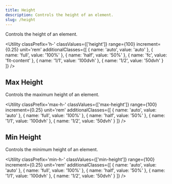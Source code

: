 ```yaml
---
title: Height
description: Controls the height of an element.
slug: /height
---
```



Controls the height of an element.

<Utility 
  classPrefix='h-' 
  classValues={['height']} 
  range={100} 
  increment={0.25} 
  unit='rem' 
  additionalClasses={[
    { name: 'auto', value: 'auto' },
    { name: 'full', value: '100%' },
    { name: 'half', value: '50%' },
    { name: 'fc', value: 'fit-content' },
    { name: '1/1', value: '100dvh' },
    { name: '1/2', value: '50dvh' }
  ]} 
/>

## Max Height

Controls the maximum height of an element.

<Utility 
  classPrefix='max-h-' 
  classValues={['max-height']} 
  range={100} 
  increment={0.25} 
  unit='rem' 
  additionalClasses={[
    { name: 'auto', value: 'auto' },
    { name: 'full', value: '100%' },
    { name: 'half', value: '50%' },
    { name: '1/1', value: '100dvh' },
    { name: '1/2', value: '50dvh' }
  ]} 
/>

## Min Height

Controls the minimum height of an element.

<Utility 
  classPrefix='min-h-' 
  classValues={['min-height']} 
  range={100} 
  increment={0.25} 
  unit='rem' 
  additionalClasses={[
    { name: 'auto', value: 'auto' },
    { name: 'full', value: '100%' },
    { name: 'half', value: '50%' },
    { name: '1/1', value: '100dvh' },
    { name: '1/2', value: '50dvh' }
  ]} 
/>